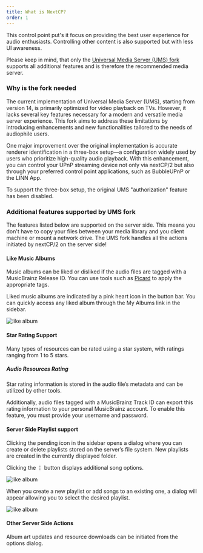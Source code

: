 ```yaml
---
title: What is NextCP?
order: 1
---
```





This control point put's it focus on providing the best user experience for audio enthusiasts. Controlling other content is also supported but with less UI
awareness.

Please keep in mind, that only the <a href="https://github.com/ik666/UniversalMediaServer">Universal Media Server (UMS) fork</a>
supports all additional features and is therefore the recommended media server.

### Why is the fork needed

The current implementation of Universal Media Server (UMS), starting from version 14, is primarily optimized for video playback on TVs. However, it lacks several key features necessary for a modern and versatile media server experience. This fork aims to address these limitations by introducing enhancements and new functionalities tailored to the needs of audiophile users.

One major improvement over the original implementation is accurate renderer identification in a three-box setup—a configuration widely used by users who prioritize high-quality audio playback. With this enhancement, you can control your UPnP streaming device not only via nextCP/2 but also through your preferred control point applications, such as BubbleUPnP or the LINN App.

To support the three-box setup, the original UMS "authorization" feature has been disabled.

### Additional features supported by UMS fork

<Aside type="tip">The features listed below are supported on the server side. This means you don't have to copy your files between your media library and you client machine or mount a network drive. The UMS fork handles all the actions initiated by nextCP/2 on the server side!</Aside>

#### Like Music Albums

Music albums can be liked or disliked if the audio files are tagged with a MusicBrainz Release ID. You can use tools such as <a href="https://picard.musicbrainz.org/">Picard</a> to apply the appropriate tags.

Liked music albums are indicated by a pink heart icon in the button bar. You can quickly access any liked album through the My Albums link in the sidebar.

<Image src={imgLike} alt="like album" class="" />

#### Star Rating Support

Many types of resources can be rated using a star system, with ratings ranging from 1 to 5 stars.

##### Audio Resources Rating
Star rating information is stored in the audio file’s metadata and can be utilized by other tools.

Additionally, audio files tagged with a MusicBrainz Track ID can export this rating information to your personal MusicBrainz account. To enable this feature, you must provide your username and password.

#### Server Side Playlist support

Clicking the <span class="material-symbols-outlined">pending</span> icon in the sidebar opens a dialog where you can create or delete playlists stored on the server’s file system.
New playlists are created in the currently displayed folder.

Clicking the &#x22EE; button displays additional song options.

<Image src={imgPlaylist} alt="like album" class="" />

When you create a new playlist or add songs to an existing one, a dialog will appear allowing you to select the desired playlist.

<Image src={imgPlaylistDialog} alt="like album" class="" />

#### Other Server Side Actions

Album art updates and resource downloads can be initiated from the options dialog.
